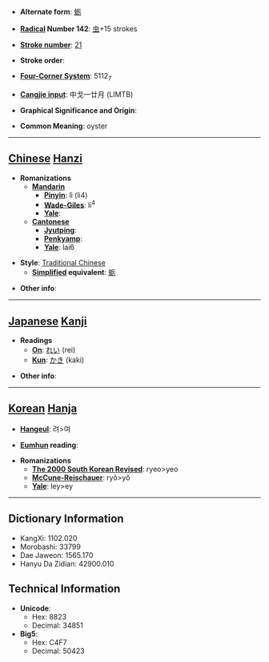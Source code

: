 * '''Alternate form''': [[蛎]]

* '''[[Wiktionary:Chinese radical index| Radical]] Number 142''': [[Wiktionary:Chinese radical index 虫|虫]]+15 strokes

* '''[[Wiktionary:Chinese total strokes index|Stroke number]]''': [[Wiktionary:Chinese total strokes index 21|21]]

* '''Stroke order''': 

* '''[[Wiktionary:Chinese four corner index|Four-Corner System]]''': 5112<sub>7</sub>

* '''[[Wiktionary:Chinese Cangjie index|Cangjie input]]''': 中戈一廿月 (LIMTB)

* '''Graphical Significance and Origin''': 

* '''Common Meaning''': oyster

----

== [[Chinese]] [[Hanzi]] ==

* '''Romanizations'''
** '''[[Mandarin]]'''
*** '''[[Pinyin]]''': lì (li4)
*** '''[[Wade-Giles]]''': li<sup>4</sup>
*** '''[[Yale]]''': 
** '''[[Cantonese]]'''
*** '''[[Jyutping]]''':
*** '''[[Penkyamp]]''': 
*** '''[[Yale]]''': lai6

* '''Style''': [[Traditional Chinese]] 
** '''[[Simplified Chinese|Simplified]] equivalent''': [[蛎]]

* '''Other info''': 

----

== [[Japanese]] [[Kanji]] ==

* '''Readings'''
** '''[[On]]''': [[れい]] (rei)
** '''[[Kun]]''': [[かき]] (kaki)

* '''Other info''':  

----

== [[Korean]] [[Hanja]] ==

* '''[[Hangeul]]''': 려>여

* '''[[Eumhun]] reading''': 

* '''Romanizations'''
** '''[[The 2000 South Korean Revised Romanization|The 2000 South Korean Revised]]''': ryeo>yeo
** '''[[McCune-Reischauer]]''': ryŏ>yŏ
** '''[[Yale]]''': ley>ey

----

== Dictionary Information ==

* KangXi: 1102.020
* Morobashi: 33799
* Dae Jaweon: 1565.170
* Hanyu Da Zidian: 42900.010

== Technical Information ==

* '''Unicode''':
** Hex: 8823
** Decimal: 34851
* '''Big5''':
** Hex: C4F7
** Decimal: 50423